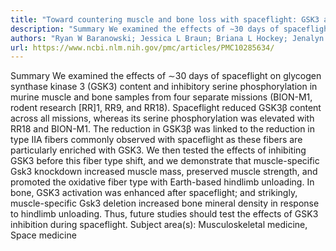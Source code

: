 ```yaml
---
title: "Toward countering muscle and bone loss with spaceflight: GSK3 as a potential target"
description: "Summary We examined the effects of ∼30 days of spaceflight on glycogen synthase kinase 3 (GSK3) content and inhibitory serine phosphorylation in murine muscle and bone samples from four separate missi..."
authors: "Ryan W Baranowski; Jessica L Braun; Briana L Hockey; Jenalyn L Yumol; Mia S Geromella; Colton JF Watson; Nigel Kurgan; Holt N Messner; Kennedy C Whitley; Adam J MacNeil; Guillemette Gauquelin-Koch; Fabrice Bertile; William Gittings; Rene Vandenboom; Wendy E Ward; Val A Fajardo"
url: https://www.ncbi.nlm.nih.gov/pmc/articles/PMC10285634/
---
```


Summary We examined the effects of ∼30 days of spaceflight on glycogen synthase kinase 3 (GSK3) content and inhibitory serine phosphorylation in murine muscle and bone samples from four separate missions (BION-M1, rodent research [RR]1, RR9, and RR18). Spaceflight reduced GSK3β content across all missions, whereas its serine phosphorylation was elevated with RR18 and BION-M1. The reduction in GSK3β was linked to the reduction in type IIA fibers commonly observed with spaceflight as these fibers are particularly enriched with GSK3. We then tested the effects of inhibiting GSK3 before this fiber type shift, and we demonstrate that muscle-specific Gsk3 knockdown increased muscle mass, preserved muscle strength, and promoted the oxidative fiber type with Earth-based hindlimb unloading. In bone, GSK3 activation was enhanced after spaceflight; and strikingly, muscle-specific Gsk3 deletion increased bone mineral density in response to hindlimb unloading. Thus, future studies should test the effects of GSK3 inhibition during spaceflight. Subject area(s): Musculoskeletal medicine, Space medicine
